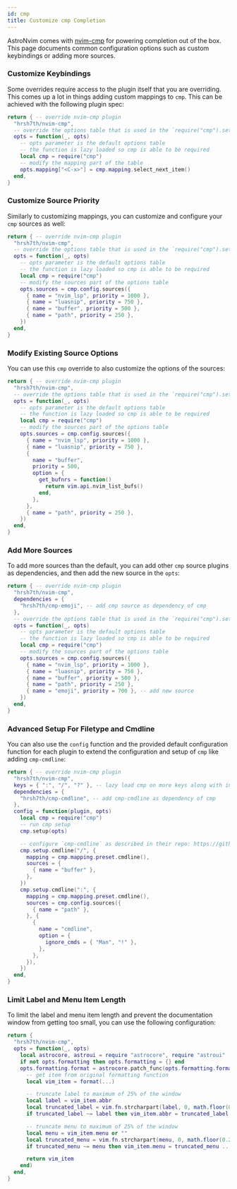 ```yaml
---
id: cmp
title: Customize cmp Completion
---
```


AstroNvim comes with [nvim-cmp](https://github.com/hrsh7th/nvim-cmp) for powering completion out of the box. This page documents common configuration options such as custom keybindings or adding more sources.

### Customize Keybindings

Some overrides require access to the plugin itself that you are overriding. This comes up a lot in things adding custom mappings to `cmp`. This can be achieved with the following plugin spec:

```lua title="lua/plugins/cmp.lua"
return { -- override nvim-cmp plugin
  "hrsh7th/nvim-cmp",
  -- override the options table that is used in the `require("cmp").setup()` call
  opts = function(_, opts)
    -- opts parameter is the default options table
    -- the function is lazy loaded so cmp is able to be required
    local cmp = require("cmp")
    -- modify the mapping part of the table
    opts.mapping["<C-x>"] = cmp.mapping.select_next_item()
  end,
}
```

### Customize Source Priority

Similarly to customizing mappings, you can customize and configure your `cmp` sources as well:

```lua title="lua/plugins/cmp.lua"
return { -- override nvim-cmp plugin
  "hrsh7th/nvim-cmp",
  -- override the options table that is used in the `require("cmp").setup()` call
  opts = function(_, opts)
    -- opts parameter is the default options table
    -- the function is lazy loaded so cmp is able to be required
    local cmp = require("cmp")
    -- modify the sources part of the options table
    opts.sources = cmp.config.sources({
      { name = "nvim_lsp", priority = 1000 },
      { name = "luasnip", priority = 750 },
      { name = "buffer", priority = 500 },
      { name = "path", priority = 250 },
    })
  end,
}
```

### Modify Existing Source Options

You can use this `cmp` override to also customize the options of the sources:

```lua title="lua/plugins/cmp.lua"
return { -- override nvim-cmp plugin
  "hrsh7th/nvim-cmp",
  -- override the options table that is used in the `require("cmp").setup()` call
  opts = function(_, opts)
    -- opts parameter is the default options table
    -- the function is lazy loaded so cmp is able to be required
    local cmp = require("cmp")
    -- modify the sources part of the options table
    opts.sources = cmp.config.sources({
      { name = "nvim_lsp", priority = 1000 },
      { name = "luasnip", priority = 750 },
      {
        name = "buffer",
        priority = 500,
        option = {
          get_bufnrs = function()
            return vim.api.nvim_list_bufs()
          end,
        },
      },
      { name = "path", priority = 250 },
    })
  end,
}
```

### Add More Sources

To add more sources than the default, you can add other `cmp` source plugins as dependencies, and then add the new source in the `opts`:

```lua title="lua/plugins/cmp.lua"
return { -- override nvim-cmp plugin
  "hrsh7th/nvim-cmp",
  dependencies = {
    "hrsh7th/cmp-emoji", -- add cmp source as dependency of cmp
  },
  -- override the options table that is used in the `require("cmp").setup()` call
  opts = function(_, opts)
    -- opts parameter is the default options table
    -- the function is lazy loaded so cmp is able to be required
    local cmp = require("cmp")
    -- modify the sources part of the options table
    opts.sources = cmp.config.sources({
      { name = "nvim_lsp", priority = 1000 },
      { name = "luasnip", priority = 750 },
      { name = "buffer", priority = 500 },
      { name = "path", priority = 250 },
      { name = "emoji", priority = 700 }, -- add new source
    })
  end,
}
```

### Advanced Setup For Filetype and Cmdline

You can also use the `config` function and the provided default configuration function for each plugin to extend the configuration and setup of `cmp` like adding `cmp-cmdline`:

```lua title="lua/plugins/cmp.lua"
return { -- override nvim-cmp plugin
  "hrsh7th/nvim-cmp",
  keys = { ":", "/", "?" }, -- lazy load cmp on more keys along with insert mode
  dependencies = {
    "hrsh7th/cmp-cmdline", -- add cmp-cmdline as dependency of cmp
  },
  config = function(plugin, opts)
    local cmp = require("cmp")
    -- run cmp setup
    cmp.setup(opts)

    -- configure `cmp-cmdline` as described in their repo: https://github.com/hrsh7th/cmp-cmdline#setup
    cmp.setup.cmdline("/", {
      mapping = cmp.mapping.preset.cmdline(),
      sources = {
        { name = "buffer" },
      },
    })
    cmp.setup.cmdline(":", {
      mapping = cmp.mapping.preset.cmdline(),
      sources = cmp.config.sources({
        { name = "path" },
      }, {
        {
          name = "cmdline",
          option = {
            ignore_cmds = { "Man", "!" },
          },
        },
      }),
    })
  end,
}
```

### Limit Label and Menu Item Length

To limit the label and menu item length and prevent the documentation window from getting too small, you can use the following configuration:

```lua title="lua/plugins/cmp.lua"
return {
  "hrsh7th/nvim-cmp",
  opts = function(_, opts)
    local astrocore, astroui = require "astrocore", require "astroui"
    if not opts.formatting then opts.formatting = {} end
    opts.formatting.format = astrocore.patch_func(opts.formatting.format, function(format, ...)
      -- get item from original formatting function
      local vim_item = format(...)

      -- truncate label to maximum of 25% of the window
      local label = vim_item.abbr
      local truncated_label = vim.fn.strcharpart(label, 0, math.floor(0.25 * vim.o.columns))
      if truncated_label ~= label then vim_item.abbr = truncated_label .. astroui.get_icon "Ellipsis" end

      -- truncate menu to maximum of 25% of the window
      local menu = vim_item.menu or ""
      local truncated_menu = vim.fn.strcharpart(menu, 0, math.floor(0.25 * vim.o.columns))
      if truncated_menu ~= menu then vim_item.menu = truncated_menu .. astroui.get_icon "Ellipsis" end

      return vim_item
    end)
  end,
}
